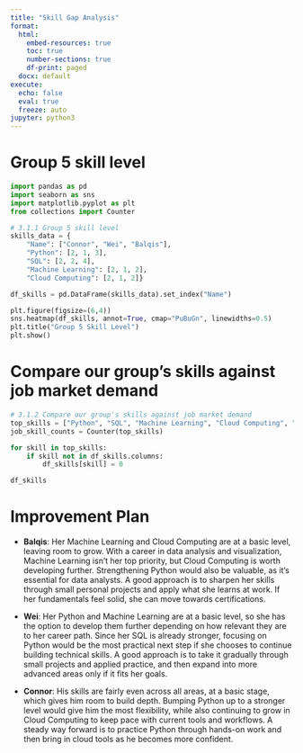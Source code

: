 ```yaml
---
title: "Skill Gap Analysis"
format:
  html:
    embed-resources: true
    toc: true
    number-sections: true
    df-print: paged
  docx: default
execute:
  echo: false
  eval: true
  freeze: auto
jupyter: python3
---
```

# Group 5 skill level
```python
import pandas as pd
import seaborn as sns
import matplotlib.pyplot as plt
from collections import Counter

# 3.1.1 Group 5 skill level
skills_data = {
    "Name": ["Connor", "Wei", "Balqis"],
    "Python": [2, 1, 3],
    "SQL": [2, 2, 4],
    "Machine Learning": [2, 1, 2],
    "Cloud Computing": [2, 1, 2]}

df_skills = pd.DataFrame(skills_data).set_index("Name")

plt.figure(figsize=(6,4))
sns.heatmap(df_skills, annot=True, cmap="PuBuGn", linewidths=0.5)
plt.title("Group 5 Skill Level")
plt.show()
```

# Compare our group's skills against job market demand
```python
# 3.1.2 Compare our group's skills against job market demand
top_skills = ["Python", "SQL", "Machine Learning", "Cloud Computing", "Docker", "AWS"]
job_skill_counts = Counter(top_skills)

for skill in top_skills:
    if skill not in df_skills.columns:
        df_skills[skill] = 0

df_skills
```

# Improvement Plan
- **Balqis**: Her Machine Learning and Cloud Computing are at a basic level, leaving room to grow. With a career in data analysis and visualization, Machine Learning isn’t her top priority, but Cloud Computing is worth developing further. Strengthening Python would also be valuable, as it’s essential for data analysts. A good approach is to sharpen her skills through small personal projects and apply what she learns at work. If her fundamentals feel solid, she can move towards certifications.

- **Wei**: Her Python and Machine Learning are at a basic level, so she has the option to develop them further depending on how relevant they are to her career path. Since her SQL is already stronger, focusing on Python would be the most practical next step if she chooses to continue building technical skills. A good approach is to take it gradually through small projects and applied practice, and then expand into more advanced areas only if it fits her goals.

- **Connor**: His skills are fairly even across all areas, at a basic stage, which gives him room to build depth. Bumping Python up to a stronger level would give him the most flexibility, while also continuing to grow in Cloud Computing to keep pace with current tools and workflows. A steady way forward is to practice Python through hands-on work and then bring in cloud tools as he becomes more confident.

